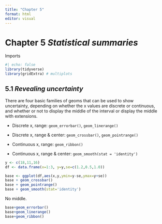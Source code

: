 ```yaml
---
title: "Chapter 5"
format: html
editor: visual
---
```


# Chapter 5 ***Statistical summaries***

Imports

```r
#| echo: false
library(tidyverse)
library(gridExtra) # multiplots

```

## 5.1 ***Revealing uncertainty***

There are four basic families of geoms that can be used to show uncertainty, depending on whether the x values are discrete or continuous, and whether or not to display the middle of the interval or display the middle with extensions.

-   Discrete x, range: `geom_errorbar()`, `geom_linerange()`

-   Discrete x, range & center: `geom_crossbar()`, `geom_pointrange()`

-   Continuous x, range: `geom_ribbon()`

-   Continuous x, range & center: `geom_smooth(stat = 'identity')`

```r
y <- c(18,11,16)
df <- data.frame(x=1:3, y=y,se=c(1.2,0.5,1.0))

base <- ggplot(df,aes(x,y,ymin=y-se,ymax=y+se))
base + geom_crossbar()
base + geom_pointrange()
base + geom_smooth(stat='identity')
```

No middle.

```r
base+geom_errorbar()
base+geom_linerange()
base+geom_ribbon()
```
